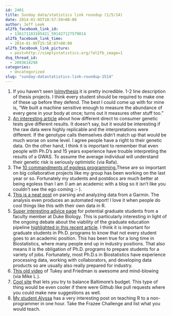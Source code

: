 ```yaml
---
id: 2401
title: Sunday data/statistics link roundup (1/5/14)
date: 2014-01-05T10:57:59+00:00
author: Jeff Leek
al2fb_facebook_link_id:
  - 136171103105421_591427127579814
al2fb_facebook_link_time:
  - 2014-01-05T15:58:07+00:00
al2fb_facebook_link_picture:
  - post=http://simplystatistics.org/?al2fb_image=1
dsq_thread_id:
  - 2093614298
categories:
  - Uncategorized
slug: "sunday-datastatistics-link-roundup-1514"
---
```

  1. If you haven't seen [lolmythesis](http://lolmythesis.com/) it is pretty incredible. 1-2 line description of thesis projects. I think every student should be required to make one of these up before they defend. The best I could come up with for mine is, "We built a machine sensitive enough to measure the abundance of every gene in your body at once; turns out it measures other stuff too."
  2. [An interesting article](http://www.nytimes.com/2013/12/31/science/i-had-my-dna-picture-taken-with-varying-results.html?_r=0) about how different direct to consumer genetic tests give different results. It doesn't say, but it would be interesting if the raw data were highly replicable and the interpretations were different. If the genotype calls themselves didn't match up that would be much worse on some level. I agree people have a right to their genetic data. On the other hand, I think it is important to remember that even people with Ph.D's and 15 years experience have trouble interpreting the results of a GWAS. To assume the average individual will understand their genetic risk is seriously optimistic (via Rafa).
  3. The [10 commandments of egoless programming.](http://www.codinghorror.com/blog/2006/05/the-ten-commandments-of-egoless-programming.html)These are so important on big collaborative projects like my group has been working on the last year or so. Fortunately my students and postdocs are much better at being egoless than I am (I am an academic with a blog so it isn't like you couldn't see the ego coming  <img src="http://simplystatistics.org/wp-includes/images/smilies/simple-smile.png" alt=":-)" class="wp-smiley" style="height: 1em; max-height: 1em;" />).
  4. [This is a neat post](http://cnr.lwlss.net/GarminR/?utm_content=buffer66fff&utm_source=buffer&utm_medium=twitter&utm_campaign=Buffer) on parsing and analyzing data from a Garmin. The analysis even produces an automated report! I love it when people do cool things like this with their own data in R.
  5. [Super interesting advice page](http://biology.duke.edu/johnsenlab/advice.html) for potential graduate students from a faculty member at Duke Biology. This is particularly interesting in light of the ongoing debate about the viability of the graduate education pipeline [highlighted in this recent article](http://www.bloomberg.com/news/2014-01-03/can-t-get-tenure-then-get-a-real-job.html). I think it is important for graduate students in Ph.D. programs to know that not every student goes to an academic position. This has been true for a long time in Biostatistics, where many people end up in industry positions. That also means it is the obligation of Ph.D. programs to prepare students for a variety of jobs. Fortunately, most Ph.D.s in Biostatistics have experience processing data, working with collaborators, and developing data products so are usually also really prepared for industry.
  6. [This old video](http://stat-graphics.org/movies/prim9.html) of Tukey and Friedman is awesome and mind-blowing (via Mike L.).
  7. [Cool site](http://balancedbudget.baltimorecity.gov/exercise/index.php) that lets you try to balance Baltimore's budget. This type of thing would be even cooler if there were Github like pull requests where you could make new suggestions as well.
  8. [My student Alyssa](http://alyssafrazee.com/introducing-R.html) has a very interesting post on teaching R to a non-programmer in one hour. Take the Frazee Challenge and list what you would teach.
